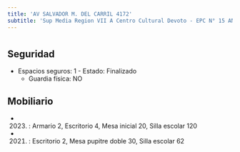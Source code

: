 ```yaml
---
title: 'AV SALVADOR M. DEL CARRIL 4172'
subtitle: 'Sup Media Region VII A Centro Cultural Devoto - EPC N° 15 ANTONIO DEVOTO - JIC N° 02/17° ANTONIO BERNI'
---
```


#


## Seguridad

*  Espacios seguros: 1 - Estado: Finalizado 
    + Guardia física: NO





## Mobiliario

*  (2023) : Armario 2, Escritorio 4, Mesa inicial 20, Silla escolar 120 

*  (2021) : Escritorio 2, Mesa pupitre doble 30, Silla escolar 62 



